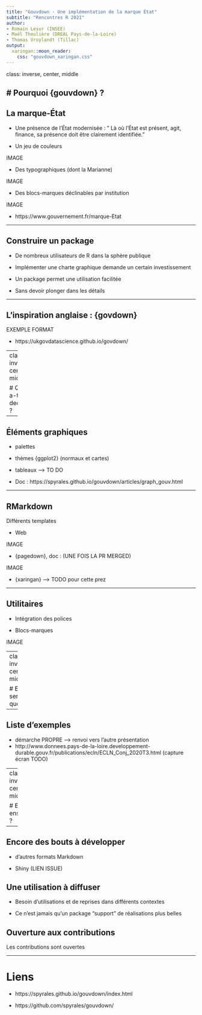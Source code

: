 ```yaml
---
title: "Gouvdown - Une implémentation de la marque État"
subtitle: "Rencontres R 2021"
author:
- Romain Lesur (INSEE)
- Maël Theulière (DREAL Pays-de-la-Loire)
- Thomas Vroylandt (Tillac)
output:
  xaringan::moon_reader:
    css: "gouvdown_xaringan.css"
---
```

class: inverse, center, middle

# Pourquoi {gouvdown} ?
---

## La marque-État

+ Une présence de l'État modernisée : " Là où l’État est présent, agit, finance, sa présence doit être clairement identifiée."

+ Un jeu de couleurs

IMAGE

+ Des typographiques (dont la Marianne)

IMAGE

+ Des blocs-marques déclinables par institution

IMAGE

+ https://www.gouvernement.fr/marque-Etat

---

## Construire un package

+ De nombreux utilisateurs de R dans la sphère publique

+ Implémenter une charte graphique demande un certain investissement

+ Un package permet une utilisation facilitée

+ Sans devoir plonger dans les détails

---

## L'inspiration anglaise : {govdown}

EXEMPLE FORMAT

+ https://ukgovdatascience.github.io/govdown/

---
class: inverse, center, middle

# Qui a-t-il dedans ?

---

## Éléments graphiques

+ palettes

+ thèmes {ggplot2} (normaux et cartes)

+ tableaux --> TO DO

+ Doc : https://spyrales.github.io/gouvdown/articles/graph_gouv.html

---

## RMarkdown

Différents templates

+ Web

IMAGE

+ {pagedown}, doc : (UNE FOIS LA PR MERGED)

IMAGE

+ {xaringan} --> TODO pour cette prez

---

## Utilitaires

+ Intégration des polices

+ Blocs-marques

IMAGE

---
class: inverse, center, middle

# Et ça sert à quoi ?

---

## Liste d'exemples

+ démarche PROPRE --> renvoi vers l'autre présentation
+ http://www.donnees.pays-de-la-loire.developpement-durable.gouv.fr/publications/ecln/ECLN_Conj_2020T3.html (capture écran TODO)

---
class: inverse, center, middle

# Et ensuite ?

---

## Encore des bouts à développer

+ d'autres formats Markdown

+ Shiny (LIEN ISSUE)

## Une utilisation à diffuser

+ Besoin d'utilisations et de reprises dans différents contextes

+ Ce n'est jamais qu'un package "support" de réalisations plus belles

## Ouverture aux contributions

Les contributions sont ouvertes

---
# Liens

+ https://spyrales.github.io/gouvdown/index.html

+ https://github.com/spyrales/gouvdown/
